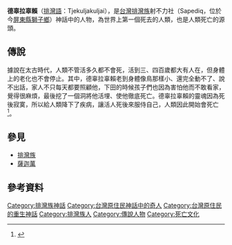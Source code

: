 '''德辜拉辜賴'''（[[排灣語|排灣語]]：Tjekuljakuljai），是[[台灣|台灣]][[排灣族|排灣族]]射不力社（Sapediq，位於今[[屏東縣|屏東縣]][[獅子鄉_(臺灣)|獅子鄉]]）神話中的人物，為世界上第一個死去的人類，也是人類死亡的源頭。
==傳說==
據說在太古時代，人類不管活多久都不會死，活到三、四百歲都大有人在，但身體上的老化也不會停止。其中，德辜拉辜賴老到身體像鳥那樣小、還完全動不了、說不出話，家人不只每天都要照顧他，下田的時候孩子們也因為害怕他而不敢看家，覺得很麻煩，最後挖了一個洞將他活埋、使他徹底死亡。德辜拉辜賴的靈魂因為死後寂寞，所以給人類降下了疾病，讓活人死後來服侍自己，人類因此開始會死亡<ref name="番族慣習調查報告書第五卷排灣族．第一冊">{{cite book|last=|first=|date=2003-10-01|title=番族慣習調查報告書第五卷排灣族．第一冊|url=http://www.smcbook.com.tw/smc/index.php?route=product/product&product_id=14091|location=|publisher=中央研究院民族所|page=|isbn=9789576719721|author=臺灣總督府臨時臺灣舊慣調查會|access-date=2022-06-26|archive-date=2021-02-07|archive-url=https://web.archive.org/web/20210207080541/http://www.smcbook.com.tw/smc/index.php?route=product%2Fproduct&product_id=14091}}</ref>。
==參見==
*[[排灣族|排灣族]]
*[[薩迦萬|薩迦萬]]
==參考資料==
{{reflist}}

[[Category:排灣族神話|Category:排灣族神話]]
[[Category:台灣原住民神話中的奇人|Category:台灣原住民神話中的奇人]]
[[Category:台灣原住民的重生神話|Category:台灣原住民的重生神話]]
[[Category:排灣族人|Category:排灣族人]]
[[Category:傳說人物|Category:傳說人物]]
[[Category:死亡文化|Category:死亡文化]]
{{Myth-stub}}